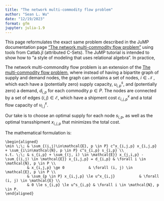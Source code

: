 ```yaml
---
title: "The network multi-commodity flow problem"
author: "Sean L. Wu"
date: "12/19/2023"
format: gfm
jupyter: julia-1.9
---
```


This page reformulates the exact same problem described in the JuMP documentation page ["The network multi-commodity flow problem"](https://jump.dev/JuMP.jl/stable/tutorials/linear/multi_commodity_network/) using tools from Catlab.jl (attributed C-Sets). The JuMP tutorial is intended to show how to "a style of modeling that uses relational algebra". In practice, 

The network multi-commondity flow problem is an extension of the
[The multi-commodity flow problem](@ref), where instead of having a bipartite
graph of supply and demand nodes, the graph can contains a set of nodes,
$i \in \mathcal{N}$ , which each have a (potentially zero) supply capacity,
$u^s_{i,p}$, and (potentially zero) a demand, $d_{i,p}$ for each commodity
$p \in P$. The nodes are connected by a set of edges $(i, j) \in \mathcal{E}$,
which have a shipment cost $c^x_{i,j,p}$ and a total flow capacity of
$u^x_{i,j}$.

Our take is to choose an optimal supply for each node $s_{i,p}$, as well as
the optimal transshipment $x_{i,j,p}$ that minimizes the total cost.

The mathematical formulation is:
```math
\begin{aligned}
\min \;\; & \sum_{(i,j)\in\mathcal{E}, p \in P} c^x_{i,j,p} x_{i,j,p} + \sum_{i\in\mathcal{N}, p \in P} c^s_{i,p} s_{i,p} \\
s.t. \;\; & s_{i,p} + \sum_{(j, i) \in \mathcal{E}} x_{j,i,p} - \sum_{(i,j) \in \mathcal{E}} x_{i,j,p} = d_{i,p} & \forall i \in \mathcal{N}, p \in P \\
          & x_{i,j,p} \ge 0           & \forall (i, j) \in \mathcal{E}, p \in P \\
          & \sum_{p \in P} x_{i,j,p} \le u^x_{i,j}           & \forall (i, j) \in \mathcal{E} \\
          & 0 \le s_{i,p} \le u^s_{i,p} & \forall i \in \mathcal{N}, p \in P.
\end{aligned}
```